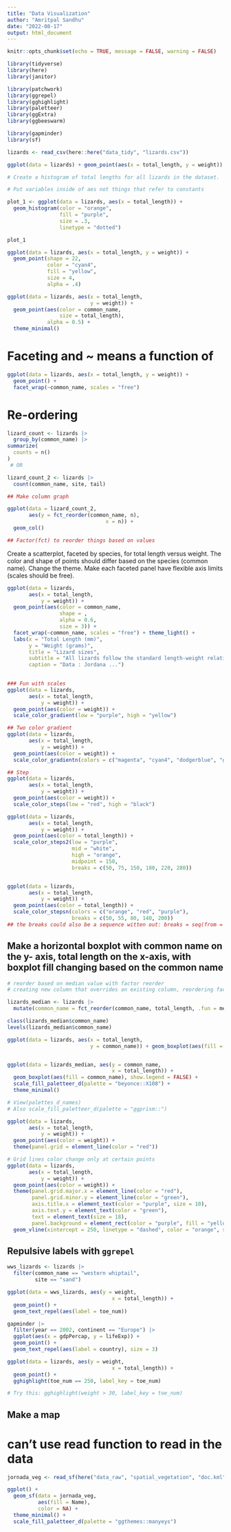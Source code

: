 ```yaml
---
title: "Data Visualization"
author: "Amritpal Sandhu"
date: "2022-08-17"
output: html_document
---
```


```r
knitr::opts_chunk$set(echo = TRUE, message = FALSE, warning = FALSE)
```

```r
library(tidyverse)
library(here)
library(janitor)

library(patchwork)
library(ggrepel)
library(gghighlight)
library(paletteer)
library(ggExtra)
library(ggbeeswarm)

library(gapminder)
library(sf)
```

```r
lizards <- read_csv(here::here("data_tidy", "lizards.csv"))
```

```r
ggplot(data = lizards) + geom_point(aes(x = total_length, y = weight))
```

```r
# Create a histogram of total lengths for all lizards in the dataset.

# Put variables inside of aes not things that refer to constants 

plot_1 <- ggplot(data = lizards, aes(x = total_length)) + 
  geom_histogram(color = "orange",
                 fill = "purple",
                 size = .3,
                 linetype = "dotted")

plot_1
```

```r
ggplot(data = lizards, aes(x = total_length, y = weight)) +
  geom_point(shape = 22, 
             color = "cyan4",
             fill = "yellow",
             size = 4,
             alpha = .4)
```

```r
ggplot(data = lizards, aes(x = total_length, 
                           y = weight)) + 
  geom_point(aes(color = common_name, 
                 size = total_length),
             alpha = 0.5) +
  theme_minimal()
```

# Faceting and ~ means a function of

```r
ggplot(data = lizards, aes(x = total_length, y = weight)) +
  geom_point() +
  facet_wrap(~common_name, scales = "free")
```

# Re-ordering

```r
lizard_count <- lizards |>
  group_by(common_name) |>
summarize(
  counts = n()
)
 # OR

lizard_count_2 <- lizards |>
  count(common_name, site, tail)
```

```r
## Make column graph

ggplot(data = lizard_count_2, 
       aes(y = fct_reorder(common_name, n),
                                x = n)) +
  geom_col()

## Factor(fct) to reorder things based on values
```

Create a scatterplot, faceted by species, for total length versus weight. The color and shape  of points should differ based on the species (common name). Change the theme. Make each faceted panel have flexible axis limits (scales should be free).

```r
ggplot(data = lizards, 
       aes(x = total_length,
           y = weight)) + 
  geom_point(aes(color = common_name,
                 shape = ,
                 alpha = 0.6,
                 size = 3)) +
  facet_wrap(~common_name, scales = "free") + theme_light() + 
  labs(x = "Total Length (mm)",
       y = "Weight (grams)", 
       title = "Lizard sizes", 
       subtitle = "All lizards follow the standard length-weight relationship",
       caption = "Data : Jordana ...")
  
```

```r
### Fun with scales
ggplot(data = lizards, 
       aes(x = total_length,
           y = weight)) + 
  geom_point(aes(color = weight)) +
  scale_color_gradient(low = "purple", high = "yellow")

## Two color gradient
ggplot(data = lizards, 
       aes(x = total_length,
           y = weight)) + 
  geom_point(aes(color = weight)) +
  scale_color_gradientn(colors = c("magenta", "cyan4", "dodgerblue", "green", "yellow", "darkorchid3"))

## Step
ggplot(data = lizards, 
       aes(x = total_length,
           y = weight)) + 
  geom_point(aes(color = weight)) +
  scale_color_steps(low = "red", high = "black")

ggplot(data = lizards, 
       aes(x = total_length,
           y = weight)) + 
  geom_point(aes(color = total_length)) +
  scale_color_steps2(low = "purple",
                     mid = "white",
                     high = "orange",
                     midpoint = 150, 
                     breaks = c(50, 75, 150, 180, 220, 280))


ggplot(data = lizards, 
       aes(x = total_length,
           y = weight)) + 
  geom_point(aes(color = total_length)) +
  scale_color_stepsn(colors = c("orange", "red", "purple"),
                     breaks = c(50, 55, 80, 140, 200))
## the breaks could also be a sequence witten out: breaks = seq(from = 0, to = 300, by = 60)
```

## Make a horizontal boxplot with common name on the y- axis, total length on the x-axis, with boxplot fill changing based on the common name
```r
# reorder based on median value with factor reorder
# creating new column that overrides an existing column, reordering factor, and put them in order of median

lizards_median <- lizards |>
  mutate(common_name = fct_reorder(common_name, total_length, .fun = median))

class(lizards_median$common_name)
levels(lizards_median$common_name)

ggplot(data = lizards, aes(x = total_length, 
                           y = common_name)) + geom_boxplot(aes(fill = common_name)) 


ggplot(data = lizards_median, aes(y = common_name, 
                                  x = total_length)) +
  geom_boxplot(aes(fill = common_name), show.legend = FALSE) +
  scale_fill_paletteer_d(palette = "beyonce::X108") +
  theme_minimal()

# View(palettes_d_names)
# Also scale_fill_paletteer_d(palette = "ggprism::")
```

```r
ggplot(data = lizards, 
       aes(x = total_length,
           y = weight)) + 
  geom_point(aes(color = weight)) +
  theme(panel.grid = element_line(color = "red"))

# Grid lines color change only at certain points
ggplot(data = lizards, 
       aes(x = total_length,
           y = weight)) + 
  geom_point(aes(color = weight)) +
  theme(panel.grid.major.x = element_line(color = "red"),
        panel.grid.minor.y = element_line(color = "green"), 
        axis.title.x = element_text(color = "purple", size = 10),
        axis.text.y = element_text(color = "green"),
        text = element_text(size = 18),
        panel.background = element_rect(color = "purple", fill = "yellow")) + annotate("text", x = 300, y = 50, label = "Woooooo", color = "blue") +
  geom_vline(xintercept = 250, linetype = "dashed", color = "orange", size = 4)

```

## Repulsive labels with `ggrepel`

```r

wws_lizards <- lizards |>
  filter(common_name == "western whiptail",
         site == "sand")

ggplot(data = wws_lizards, aes(y = weight, 
                                  x = total_length)) +
  geom_point() +
  geom_text_repel(aes(label = toe_num))

gapminder |>
  filter(year == 2002, continent == "Europe") |>
  ggplot(aes(x = gdpPercap, y = lifeExp)) +
  geom_point() +
  geom_text_repel(aes(label = country), size = 3)
```



```r
ggplot(data = lizards, aes(y = weight, 
                                  x = total_length)) +
  geom_point() +
  gghighlight(toe_num == 250, label_key = toe_num)

# Try this: gghighlight(weight > 30, label_key = toe_num)
```
## Make a map

# can't use read function to read in the data

```r
jornada_veg <- read_sf(here("data_raw", "spatial_vegetation", "doc.kml"))

ggplot() + 
  geom_sf(data = jornada_veg, 
          aes(fill = Name),
          color = NA) + 
  theme_minimal() +
  scale_fill_paletteer_d(palette = "ggthemes::manyeys")
  
```

